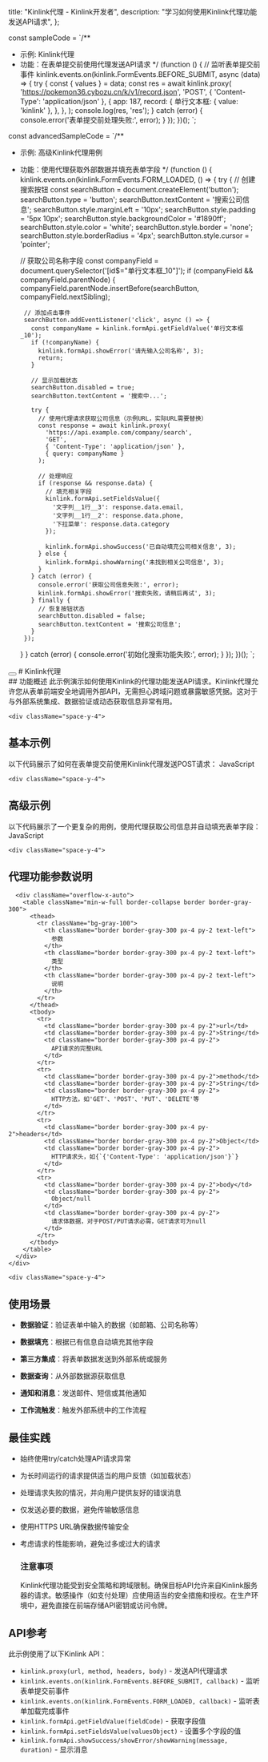 
  title: "Kinlink代理 - Kinlink开发者",
  description: "学习如何使用Kinlink代理功能发送API请求",
};

const sampleCode = `/**
 * 示例: Kinlink代理
 * 功能：在表单提交前使用代理发送API请求
 */
(function () {
  // 监听表单提交前事件
  kinlink.events.on(kinlink.FormEvents.BEFORE_SUBMIT, async (data) => {
    try {
      const { values } = data;
      const res = await kinlink.proxy(
        'https://pokemon36.cybozu.cn/k/v1/record.json',
        'POST',
        { 'Content-Type': 'application/json' },
        {
          app: 187,
          record: {
            单行文本框: { value: 'kinlink' },
          },
        },
      );
      console.log(res, 'res');
    } catch (error) {
      console.error('表单提交前处理失败:', error);
    }
  });
})();
`;

const advancedSampleCode = `/**
 * 示例: 高级Kinlink代理用例
 * 功能：使用代理获取外部数据并填充表单字段
 */
(function () {
  kinlink.events.on(kinlink.FormEvents.FORM_LOADED, () => {
    try {
      // 创建搜索按钮
      const searchButton = document.createElement('button');
      searchButton.type = 'button';
      searchButton.textContent = '搜索公司信息';
      searchButton.style.marginLeft = '10px';
      searchButton.style.padding = '5px 10px';
      searchButton.style.backgroundColor = '#1890ff';
      searchButton.style.color = 'white';
      searchButton.style.border = 'none';
      searchButton.style.borderRadius = '4px';
      searchButton.style.cursor = 'pointer';
      
      // 获取公司名称字段
      const companyField = document.querySelector('[id$="单行文本框_10"]');
      if (companyField && companyField.parentNode) {
        companyField.parentNode.insertBefore(searchButton, companyField.nextSibling);
        
        // 添加点击事件
        searchButton.addEventListener('click', async () => {
          const companyName = kinlink.formApi.getFieldValue('单行文本框_10');
          if (!companyName) {
            kinlink.formApi.showError('请先输入公司名称', 3);
            return;
          }
          
          // 显示加载状态
          searchButton.disabled = true;
          searchButton.textContent = '搜索中...';
          
          try {
            // 使用代理请求获取公司信息（示例URL，实际URL需要替换）
            const response = await kinlink.proxy(
              'https://api.example.com/company/search',
              'GET',
              { 'Content-Type': 'application/json' },
              { query: companyName }
            );
            
            // 处理响应
            if (response && response.data) {
              // 填充相关字段
              kinlink.formApi.setFieldsValue({
                '文字列__1行__3': response.data.email,
                '文字列__1行__2': response.data.phone,
                '下拉菜单': response.data.category
              });
              
              kinlink.formApi.showSuccess('已自动填充公司相关信息', 3);
            } else {
              kinlink.formApi.showWarning('未找到相关公司信息', 3);
            }
          } catch (error) {
            console.error('获取公司信息失败:', error);
            kinlink.formApi.showError('搜索失败，请稍后再试', 3);
          } finally {
            // 恢复按钮状态
            searchButton.disabled = false;
            searchButton.textContent = '搜索公司信息';
          }
        });
      }
    } catch (error) {
      console.error('初始化搜索功能失败:', error);
    }
  });
})();
`;

<div className="container py-6 lg:py-10">
  <div className="flex items-center gap-4 mb-8">
    <Link href="/examples">
      <Button variant="outline" size="icon">
        <ArrowLeft className="h-4 w-4" />
      </Button>
    </Link>
    # Kinlink代理
  </div>

  <div className="my-8 space-y-6">
    <div className="space-y-4">
## 功能概述
此示例演示如何使用Kinlink的代理功能发送API请求。Kinlink代理允许您从表单前端安全地调用外部API，无需担心跨域问题或暴露敏感凭据。这对于与外部系统集成、数据验证或动态获取信息非常有用。
    </div>

    <div className="space-y-4">
## 基本示例
以下代码展示了如何在表单提交前使用Kinlink代理发送POST请求：
      <Tabs defaultValue="javascript">
        <TabsList>
          <TabsTrigger value="javascript">JavaScript</TabsTrigger>
        </TabsList>
        <TabsContent value="javascript">
          <CodeBlock code={sampleCode} language="javascript" />
        </TabsContent>
      </Tabs>
    </div>

    <div className="space-y-4">
## 高级示例
以下代码展示了一个更复杂的用例，使用代理获取公司信息并自动填充表单字段：
      <Tabs defaultValue="javascript">
        <TabsList>
          <TabsTrigger value="javascript">JavaScript</TabsTrigger>
        </TabsList>
        <TabsContent value="javascript">
          <CodeBlock code={advancedSampleCode} language="javascript" />
        </TabsContent>
      </Tabs>
    </div>

    <div className="space-y-4">
## 代理功能参数说明
      <div className="overflow-x-auto">
        <table className="min-w-full border-collapse border border-gray-300">
          <thead>
            <tr className="bg-gray-100">
              <th className="border border-gray-300 px-4 py-2 text-left">
                参数
              </th>
              <th className="border border-gray-300 px-4 py-2 text-left">
                类型
              </th>
              <th className="border border-gray-300 px-4 py-2 text-left">
                说明
              </th>
            </tr>
          </thead>
          <tbody>
            <tr>
              <td className="border border-gray-300 px-4 py-2">url</td>
              <td className="border border-gray-300 px-4 py-2">String</td>
              <td className="border border-gray-300 px-4 py-2">
                API请求的完整URL
              </td>
            </tr>
            <tr>
              <td className="border border-gray-300 px-4 py-2">method</td>
              <td className="border border-gray-300 px-4 py-2">String</td>
              <td className="border border-gray-300 px-4 py-2">
                HTTP方法，如'GET'、'POST'、'PUT'、'DELETE'等
              </td>
            </tr>
            <tr>
              <td className="border border-gray-300 px-4 py-2">headers</td>
              <td className="border border-gray-300 px-4 py-2">Object</td>
              <td className="border border-gray-300 px-4 py-2">
                HTTP请求头，如{`{'Content-Type': 'application/json'}`}
              </td>
            </tr>
            <tr>
              <td className="border border-gray-300 px-4 py-2">body</td>
              <td className="border border-gray-300 px-4 py-2">
                Object/null
              </td>
              <td className="border border-gray-300 px-4 py-2">
                请求体数据，对于POST/PUT请求必需，GET请求可为null
              </td>
            </tr>
          </tbody>
        </table>
      </div>
    </div>

    <div className="space-y-4">
## 使用场景
* **数据验证**：验证表单中输入的数据（如邮箱、公司名称等）
* **数据填充**：根据已有信息自动填充其他字段
* **第三方集成**：将表单数据发送到外部系统或服务
* **数据查询**：从外部数据源获取信息
* **通知和消息**：发送邮件、短信或其他通知
* **工作流触发**：触发外部系统中的工作流程
    </div>

    <div className="space-y-4">
## 最佳实践
* 始终使用try/catch处理API请求异常
* 为长时间运行的请求提供适当的用户反馈（如加载状态）
* 处理请求失败的情况，并向用户提供友好的错误消息
* 仅发送必要的数据，避免传输敏感信息
* 使用HTTPS URL确保数据传输安全
* 考虑请求的性能影响，避免过多或过大的请求
    </div>

    <div className="p-4 border rounded-md bg-yellow-50 border-yellow-200">
      <h3 className="font-semibold text-yellow-800">注意事项</h3>
      <p className="text-yellow-800">
        Kinlink代理功能受到安全策略和跨域限制。确保目标API允许来自Kinlink服务器的请求。敏感操作（如支付处理）应使用适当的安全措施和授权。在生产环境中，避免直接在前端存储API密钥或访问令牌。
      </p>
    </div>

    <div className="space-y-4">
## API参考
此示例使用了以下Kinlink API：
* `kinlink.proxy(url, method, headers, body)` - 发送API代理请求
* `kinlink.events.on(kinlink.FormEvents.BEFORE_SUBMIT, callback)` - 监听表单提交前事件
* `kinlink.events.on(kinlink.FormEvents.FORM_LOADED, callback)` - 监听表单加载完成事件
* `kinlink.formApi.getFieldValue(fieldCode)` - 获取字段值
* `kinlink.formApi.setFieldsValue(valuesObject)` - 设置多个字段的值
* `kinlink.formApi.showSuccess/showError/showWarning(message, duration)` - 显示消息
    </div>
  </div>
</div>

